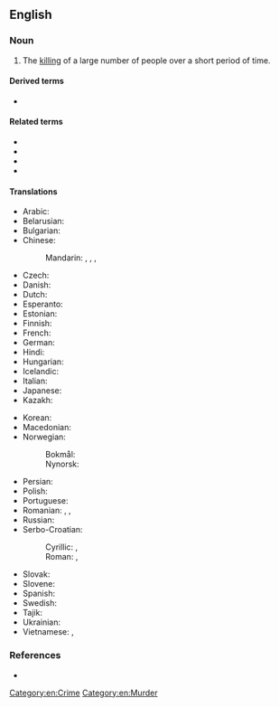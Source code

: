==English==
{{wikipedia}}

===Noun===
{{en-noun}}

# The [[killing]] of a large number of people over a short period of time.

====Derived terms====
* {{l|en|mass murderer}}

====Related terms====
* {{l|en|mass shooting}}
* {{l|en|killing spree}}
* {{l|en|massacre}}
* {{l|en|genocide}}

====Translations====
{{trans-top|successive killing of many people}}
* Arabic: {{t|ar|قَتْل جَمَاعِيّ‎|m}}
* Belarusian: {{t|be|ма́савае забо́йства|n}}
* Bulgarian: {{t|bg|ма́сово уби́йство|n}}
* Chinese:
*: Mandarin: {{t|cmn|[[大規模]][[屠殺]]}}, {{t|cmn|[[大规模]][[屠杀]]|tr=dàguīmó túshā}}, {{t+|cmn|大屠殺}}, {{t+|cmn|大屠杀|tr=dàtúshā}}
* Czech: {{t|cs|masová vražda|f}}
* Danish: {{t|da|massemord|n}}
* Dutch: {{t+|nl|massamoord|m}}
* Esperanto: {{t|eo|amasmurdo}}
* Estonian: {{t+|et|massimõrv}}
* Finnish: {{t+|fi|joukkomurha}}
* French: {{t+|fr|tuerie de masse|f}}
* German: {{t+|de|Massenmord|m}}
* Hindi: {{t|hi|सामूहिक हत्या|f}}
* Hungarian: {{t+|hu|tömeggyilkosság}}
* Icelandic: {{t+|is|fjöldamorð|n}}
* Italian: {{t|it|[[uccisione]] [[di]] [[massa]]|f}}
* Japanese: {{t|ja|大量虐殺|tr=たいりょうぎゃくさつ, tairyō gyakusatsu}}
* Kazakh: {{t|kk|жаппай өлтіру}}
{{trans-mid}}
* Korean: {{t|ko|대량 살인(大量殺人)}}
* Macedonian: {{t|mk|масовно убиство|n}}
* Norwegian:
*: Bokmål: {{t|nb|massemord|n}}
*: Nynorsk: {{t|nn|massemord|n}}
* Persian: {{t|fa|کشتار جمعی|tr=koštâr-e jam'i}}
* Polish: {{t|pl|masowe morderstwo|n}}
* Portuguese: {{t|pt|[[assassinato]]/[[assassínio]] [[em massa]]|m}}
* Romanian: {{t|ro|ucidere în masă|f}}, {{t|ro|asasinare în masă|f}}, {{t|ro|crimă în masă|f}}
* Russian: {{t+|ru|ма́ссовое уби́йство|n}}
* Serbo-Croatian:
*: Cyrillic: {{t|sh|масовно убојство|n}}, {{t|sh|масовно убиство|n}}
*: Roman: {{t|sh|masovno ubojstvo|n}}, {{t|sh|masovno ubistvo|n}}
* Slovak: {{t|sk|masová vražda|f}}
* Slovene: {{t|sl|množični umor|m}}
* Spanish: {{t|es|asesinato masivo|m}}
* Swedish: {{t+|sv|massmord|n}}
* Tajik: {{t|tg|куштори ҷамъӣ}}
* Ukrainian: {{t|uk|ма́сове вби́вство|n}}
* Vietnamese: {{t|vi|giết người hàng loạt}}, {{t|vi|giết người tập thể}}
{{trans-bottom}}

===References===
* {{R:Lexico}}
[[Category:en:Crime]]
[[Category:en:Murder]]